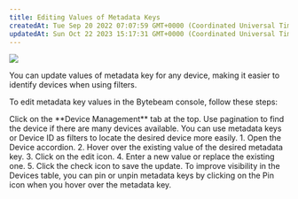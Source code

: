 ```yaml
---
title: Editing Values of Metadata Keys
createdAt: Tue Sep 20 2022 07:07:59 GMT+0000 (Coordinated Universal Time)
updatedAt: Sun Oct 22 2023 15:17:31 GMT+0000 (Coordinated Universal Time)
---
```


![](https://usercontent.clueso.io/1f4455e0-789e-4beb-8cd9-4dac96bc47e4/dd163138-d6e2-4a08-b87c-db22503b2c00/cb26520a-b324-4ba8-8481-b49c8006895e/images/737c7831-7c6b-4191-b0e8-d2fd9480cfb7.gif)

You can update values of metadata key for any device, making it easier to identify devices when using filters.

To edit metadata key values in the Bytebeam console, follow these steps:

<Steps> 
<Step title="Access Device Management Tab"> Click on the **Device Management** tab at the top. </Step> 
<Step title="Locate the Device"> Use pagination to find the device if there are many devices available. 
<Note>You can use metadata keys or Device ID as filters to locate the desired device more easily.</Note> </Step> 
<Step title="Edit Metadata Key Value"> 
1. Open the Device accordion. 
2. Hover over the existing value of the desired metadata key. 
3. Click on the edit icon. 
4. Enter a new value or replace the existing one. 
5. Click the check icon to save the update. 
</Step> 
</Steps>
<Note>To improve visibility in the Devices table, you can pin or unpin metadata keys by clicking on the Pin icon when you hover over the metadata key.</Note>
